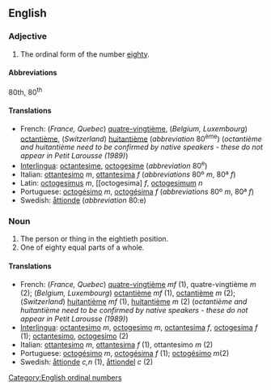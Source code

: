 ==English==

===Adjective===

# The ordinal form of the number [[eighty]].

====Abbreviations====
80th, 80<sup>th</sup>

====Translations====

*French: (''France, Quebec'') [[quatre-vingtième]], (''Belgium, Luxembourg'') [[octantième]], (''Switzerland'') [[huitantième]] (''abbreviation'' 80<sup>ème</sup>) (''octantième and huitantième need to be confirmed by native speakers - these do not appear in Petit Larousse (1989)'')
*[[Interlingua]]: [[octantesime]], [[octogesime]] (''abbreviation'' 80<sup>e</sup>)
*Italian: [[ottantesimo]] ''m'', [[ottantesima]] ''f'' (''abbreviations'' 80º ''m'', 80ª ''f'')
*Latin: [[octogesimus]] ''m'', [[octogesima] ''f'', [[octogesimum]] ''n''
*Portuguese: [[octogésimo]] ''m'', [[octogésima]] ''f'' (''abbreviations'' 80º ''m'', 80ª ''f'')
*Swedish: [[åttionde]] (''abbreviation'' 80:e)

===Noun===

#The person or thing in the eightieth position.
#One of eighty equal parts of a whole.

====Translations====

*French: (''France, Quebec'') [[quatre-vingtième]]  ''mf'' (1), quatre-vingtième ''m'' (2);  (''Belgium, Luxembourg'') [[octantième]] ''mf'' (1),  [[octantième]] ''m'' (2); (''Switzerland'') [[huitantième]] ''mf'' (1), [[huitantième]] ''m'' (2) (''octantième and huitantième need to be confirmed by native speakers - these do not appear in Petit Larousse (1989)'')
*[[Interlingua]]: [[octantesimo]] ''m'', [[octogesimo]] ''m'', [[octantesima]] ''f'', [[octogesima]] ''f'' (1); [[octantesimo]], [[octogesimo]] (2)
*Italian: [[ottantesimo]] ''m'', [[ottantesima]] ''f'' (1), ottantesimo ''m'' (2)
*Portuguese: [[octogésimo]] ''m'', [[octogésima]] ''f'' (1); [[octogésimo]] ''m''(2)
*Swedish: [[åttionde]] ''c,n'' (1), [[åttiondel]] ''c'' (2)

[[Category:English ordinal numbers]]